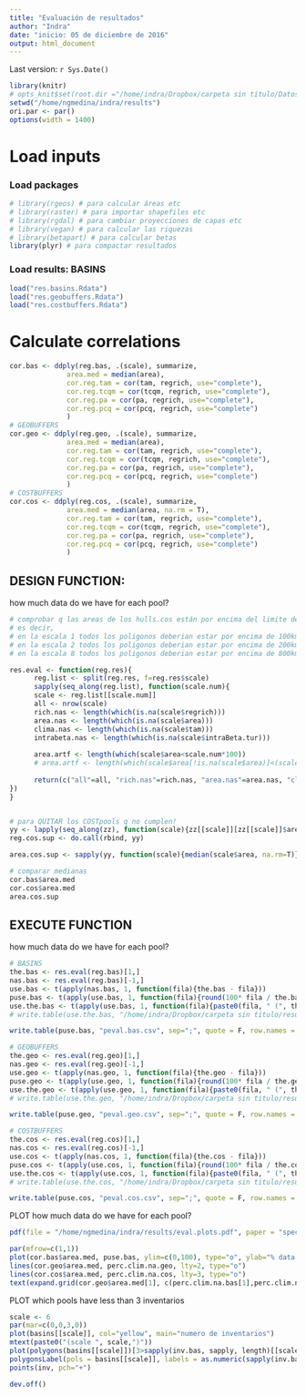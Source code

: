 ```yaml
---
title: "Evaluación de resultados"
author: "Indra"
date: "inicio: 05 de diciembre de 2016"
output: html_document
---
```

Last version: `r Sys.Date()`

```r
library(knitr)
# opts_knit$set(root.dir ="/home/indra/Dropbox/carpeta sin título/Datos_Indra")
setwd("/home/ngmedina/indra/results")
ori.par <- par()
options(width = 1400)
```

# Load inputs
### Load packages
```r
# library(rgeos) # para calcular áreas etc
# library(raster) # para importar shapefiles etc
# library(rgdal) # para cambiar proyecciones de capas etc
# library(vegan) # para calcular las riquezas
# library(betapart) # para calcular betas
library(plyr) # para compactar resultados
```

### Load results: BASINS
```r
load("res.basins.Rdata")
load("res.geobuffers.Rdata")
load("res.costbuffers.Rdata")
```

# Calculate correlations
```r
cor.bas <- ddply(reg.bas, .(scale), summarize,
              area.med = median(area),
              cor.reg.tam = cor(tam, regrich, use="complete"),
              cor.reg.tcqm = cor(tcqm, regrich, use="complete"),
              cor.reg.pa = cor(pa, regrich, use="complete"),
              cor.reg.pcq = cor(pcq, regrich, use="complete")
              )
# GEOBUFFERS
cor.geo <- ddply(reg.geo, .(scale), summarize,
              area.med = median(area),
              cor.reg.tam = cor(tam, regrich, use="complete"),
              cor.reg.tcqm = cor(tcqm, regrich, use="complete"),
              cor.reg.pa = cor(pa, regrich, use="complete"),
              cor.reg.pcq = cor(pcq, regrich, use="complete")
              )
# COSTBUFFERS
cor.cos <- ddply(reg.cos, .(scale), summarize,
              area.med = median(area, na.rm = T),
              cor.reg.tam = cor(tam, regrich, use="complete"),
              cor.reg.tcqm = cor(tcqm, regrich, use="complete"),
              cor.reg.pa = cor(pa, regrich, use="complete"),
              cor.reg.pcq = cor(pcq, regrich, use="complete")
              )
```

## DESIGN FUNCTION:
how much data do we have for each pool?
```r
# comprobar q las areas de los hulls.cos están por encima del limite de la escala
# es decir, 
# en la escala 1 todos los poligonos deberian estar por encima de 100km²
# en la escala 2 todos los poligonos deberian estar por encima de 200km²
# en la escala 8 todos los poligonos deberian estar por encima de 800km²

res.eval <- function(reg.res){
      reg.list <- split(reg.res, f=reg.res$scale)
      sapply(seq_along(reg.list), function(scale.num){
      scale <- reg.list[[scale.num]]
      all <- nrow(scale)
      rich.nas <- length(which(is.na(scale$regrich)))
      area.nas <- length(which(is.na(scale$area)))
      clima.nas <- length(which(is.na(scale$tam)))
      intrabeta.nas <- length(which(is.na(scale$intraBeta.tur)))
    
      area.artf <- length(which(scale$area<scale.num*100))  
      # area.artf <- length(which(scale$area[!is.na(scale$area)]<(scale.num*100)))
      
      return(c("all"=all, "rich.nas"=rich.nas, "area.nas"=area.nas, "clima.nas"=clima.nas, "intrabeta.nas"=intrabeta.nas, "area.artf"=area.artf))
})
}


# para QUITAR los COSTpools q no cumplen!
yy <- lapply(seq_along(zz), function(scale){zz[[scale]][zz[[scale]]$area>scale*100,]})
reg.cos.sup <- do.call(rbind, yy)

area.cos.sup <- sapply(yy, function(scale){median(scale$area, na.rm=T)})

# comparar medianas
cor.bas$area.med
cor.cos$area.med
area.cos.sup
```

## EXECUTE FUNCTION
how much data do we have for each pool?
```r
# BASINS
the.bas <- res.eval(reg.bas)[1,]
nas.bas <- res.eval(reg.bas)[-1,]
use.bas <- t(apply(nas.bas, 1, function(fila){the.bas - fila}))
puse.bas <- t(apply(use.bas, 1, function(fila){round(100* fila / the.bas, 2)}))
use.the.bas <- t(apply(use.bas, 1, function(fila){paste0(fila, " (", the.bas, ")")}))
# write.table(use.the.bas, "/home/indra/Dropbox/carpeta sin titulo/results.local/eval.bas.csv", sep=";", quote = F, row.names = T)

write.table(puse.bas, "peval.bas.csv", sep=";", quote = F, row.names = T)

# GEOBUFFERS
the.geo <- res.eval(reg.geo)[1,]
nas.geo <- res.eval(reg.geo)[-1,]
use.geo <- t(apply(nas.geo, 1, function(fila){the.geo - fila}))
puse.geo <- t(apply(use.geo, 1, function(fila){round(100* fila / the.geo, 2)}))
use.the.geo <- t(apply(use.geo, 1, function(fila){paste0(fila, " (", the.geo, ")")}))
# write.table(use.the.geo, "/home/indra/Dropbox/carpeta sin titulo/results.local/eval.geo.csv", sep=";", quote = F, row.names = T)

write.table(puse.geo, "peval.geo.csv", sep=";", quote = F, row.names = T)

# COSTBUFFERS
the.cos <- res.eval(reg.cos)[1,]
nas.cos <- res.eval(reg.cos)[-1,]
use.cos <- t(apply(nas.cos, 1, function(fila){the.cos - fila}))
puse.cos <- t(apply(use.cos, 1, function(fila){round(100* fila / the.cos, 2)}))
use.the.cos <- t(apply(use.cos, 1, function(fila){paste0(fila, " (", the.cos, ")")}))
# write.table(use.the.cos, "/home/indra/Dropbox/carpeta sin titulo/results.local/eval.cos.csv", sep=";", quote = F, row.names = T)

write.table(puse.cos, "peval.cos.csv", sep=";", quote = F, row.names = T)
```

PLOT
how much data do we have for each pool?
```r
pdf(file = "/home/ngmedina/indra/results/eval.plots.pdf", paper = "special", width = 12, height = 9)

par(mfrow=c(1,1))
plot(cor.bas$area.med, puse.bas, ylim=c(0,100), type="o", ylab="% data used", xlab="area (km²)")
lines(cor.geo$area.med, perc.clim.na.geo, lty=2, type="o")
lines(cor.cos$area.med, perc.clim.na.cos, lty=3, type="o")
text(expand.grid(cor.geo$area.med[1], c(perc.clim.na.bas[1],perc.clim.na.geo[1],perc.clim.na.cos[1])), labels=c("bas", "geo", "cos"), pos=3)
```

PLOT
which pools have less than 3 inventarios
```r
scale <- 6
par(mar=c(0,0,3,0))
plot(basins[[scale]], col="yellow", main="numero de inventarios")
mtext(paste0("(scale ", scale,")"))
plot(polygons(basins[[scale]])[3>sapply(inv.bas, sapply, length)[[scale]]], col="blue", add=T)
polygonsLabel(pols = basins[[scale]], labels = as.numeric(sapply(inv.bas, sapply, length)[[scale]]), col="black", cex=1, method="centroid", doPlot = T)
points(inv, pch="+")

dev.off()
```

